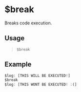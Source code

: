 # $break
Breaks code execution.

## Usage
> `$break`

## Example
```js
$log: [THIS WILL BE EXECUTED!]
$break
$log: [THIS WONT BE EXECUTED! :(]
```